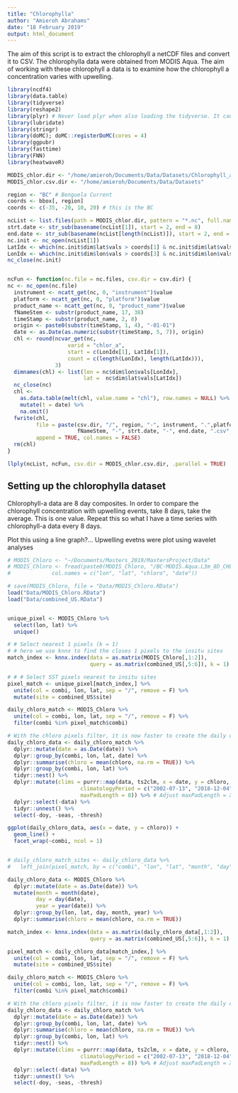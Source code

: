 ```yaml
---
title: "Chlorophylla"
author: "Amieroh Abrahams"
date: "18 February 2019"
output: html_document
---
```


The aim of this script is to extract the chlorophyll a netCDF files and convert it to CSV. The chlorophylla data were obtained from MODIS Aqua. The aim of working with these chlorophyll a data is to examine how the chlorophyll a concentration varies with upwelling.

```r
library(ncdf4)
library(data.table)
library(tidyverse)
library(reshape2)
library(plyr) # Never load plyr when also loading the tidyverse. It causes a lot of conflicts.
library(lubridate)
library(stringr)
library(doMC); doMC::registerDoMC(cores = 4)
library(ggpubr)
library(fasttime)
library(FNN)
library(heatwaveR)

MODIS_chlor.dir <- "/home/amieroh/Documents/Data/Datasets/Chlorophyll_a"
MODIS_chlor.csv.dir <- "/home/amieroh/Documents/Data/Datasets"

region <- "BC" # Benguela Current
coords <- bbox[, region]
coords <- c(-35, -20, 10, 20) # this is the BC

ncList <- list.files(path = MODIS_chlor.dir, pattern = "*.nc", full.names = TRUE, include.dirs = TRUE)
strt.date <- str_sub(basename(ncList[1]), start = 2, end = 8)
end.date <- str_sub(basename(ncList[length(ncList)]), start = 2, end = 8)
nc.init <- nc_open(ncList[1])
LatIdx <- which(nc.init$dim$lat$vals > coords[1] & nc.init$dim$lat$vals < coords[2])
LonIdx <- which(nc.init$dim$lon$vals > coords[3] & nc.init$dim$lon$vals < coords[4])
nc_close(nc.init)


ncFun <- function(nc.file = nc.files, csv.dir = csv.dir) {
nc <- nc_open(nc.file)
  instrument <- ncatt_get(nc, 0, "instrument")$value
  platform <- ncatt_get(nc, 0, "platform")$value
  product_name <- ncatt_get(nc, 0, "product_name")$value
  fNameStem <- substr(product_name, 17, 38)
  timeStamp <- substr(product_name, 2, 8)
  origin <- paste0(substr(timeStamp, 1, 4), "-01-01")
  date <- as.Date(as.numeric(substr(timeStamp, 5, 7)), origin)
  chl <- round(ncvar_get(nc,
                   varid = "chlor_a",
                   start = c(LonIdx[1], LatIdx[1]),
                   count = c(length(LonIdx), length(LatIdx))),
               3)
  dimnames(chl) <- list(lon = nc$dim$lon$vals[LonIdx],
                        lat =  nc$dim$lat$vals[LatIdx])
  nc_close(nc)
  chl <-
    as.data.table(melt(chl, value.name = "chl"), row.names = NULL) %>%
    mutate(t = date) %>%
    na.omit()
  fwrite(chl,
         file = paste(csv.dir, "/", region, "-", instrument, ".",platform, ".",
                      fNameStem, "-", strt.date, "-", end.date, ".csv", sep = ""),
         append = TRUE, col.names = FALSE)
  rm(chl)
}

llply(ncList, ncFun, csv.dir = MODIS_chlor.csv.dir, .parallel = TRUE)
```

## Setting up the chlorophylla dataset

Chlorophyll-a data are 8 day composites. In order to compare the chlorophyll concentration with upwelling events, take 8 days, take the average. This is one value. Repeat this so what I have a time series with chlorophyll-a data every 8 days. 

Plot this using a line graph?... Upwelling evetns were plot using wavelet analyses


```r
# MODIS_Chloro <- "~/Documents/Masters_2019/MastersProject/Data"
# MODIS_Chloro <- fread(paste0(MODIS_Chloro, "/BC-MODIS.Aqua.L3m_8D_CHL_chlor_a_9km-2002185-2018345.csv"),
#             col.names = c("lon", "lat", "chloro", "date"))

# save(MODIS_Chloro, file = "Data/MODIS_Chloro.RData")
load("Data/MODIS_Chloro.RData")
load("Data/combined_US.RData")


unique_pixel <- MODIS_Chloro %>%
  select(lon, lat) %>%
  unique()

# # Select nearest 1 pixels (k = 1)
# # here we use knnx to find the closes 1 pixels to the insitu sites
match_index <- knnx.index(data = as.matrix(MODIS_Chloro[,1:2]),
                          query = as.matrix(combined_US[,5:6]), k = 1)

# # # Select SST pixels nearest to insitu sites
pixel_match <- unique_pixel[match_index,] %>%
  unite(col = combi, lon, lat, sep = "/", remove = F) %>%
  mutate(site = combined_US$site)

daily_chloro_match <- MODIS_Chloro %>%
  unite(col = combi, lon, lat, sep = "/", remove = F) %>%
  filter(combi %in% pixel_match$combi)

# With the chloro pixels filter, it is now faster to create the daily data
daily_chloro_data <- daily_chloro_match %>%
  dplyr::mutate(date = as.Date(date)) %>% 
  dplyr::group_by(combi, lon, lat, date) %>% 
  dplyr::summarise(chloro = mean(chloro, na.rm = TRUE)) %>% 
  dplyr::group_by(combi, lon, lat) %>% 
  tidyr::nest() %>% 
  dplyr::mutate(clims = purrr::map(data, ts2clm, x = date, y = chloro,
                       climatologyPeriod = c("2002-07-13", "2018-12-04"), # This doesn't mean anything, but the function needs it to work
                       maxPadLength = 8)) %>% # Adjust maxPadLength = X for longer interpolation
  dplyr::select(-data) %>% 
  tidyr::unnest() %>% 
  select(-doy, -seas, -thresh)

ggplot(daily_chloro_data, aes(x = date, y = chloro)) +
  geom_line() +
  facet_wrap(~combi, ncol = 1)


# daily_chloro_match_sites <- daily_chloro_data %>%
#   left_join(pixel_match, by = c("combi", "lon", "lat", "month", "day", "year")) 
```

```r
daily_chloro_data <- MODIS_Chloro %>%
  dplyr::mutate(date = as.Date(date)) %>% 
  mutate(month = month(date),
         day = day(date),
         year = year(date)) %>% 
  dplyr::group_by(lon, lat, day, month, year) %>% 
  dplyr::summarise(chloro = mean(chloro, na.rm = TRUE))

match_index <- knnx.index(data = as.matrix(daily_chloro_data[,1:2]),
                          query = as.matrix(combined_US[,5:6]), k = 1)

pixel_match <- daily_chloro_data[match_index,] %>%
  unite(col = combi, lon, lat, sep = "/", remove = F) %>%
  mutate(site = combined_US$site)

daily_chloro_match <- MODIS_Chloro %>%
  unite(col = combi, lon, lat, sep = "/", remove = F) %>%
  filter(combi %in% pixel_match$combi)

# With the chloro pixels filter, it is now faster to create the daily data
daily_chloro_data <- daily_chloro_match %>%
  dplyr::mutate(date = as.Date(date)) %>% 
  dplyr::group_by(combi, lon, lat, date) %>% 
  dplyr::summarise(chloro = mean(chloro, na.rm = TRUE)) %>% 
  dplyr::group_by(combi, lon, lat) %>% 
  tidyr::nest() %>% 
  dplyr::mutate(clims = purrr::map(data, ts2clm, x = date, y = chloro,
                       climatologyPeriod = c("2002-07-13", "2018-12-04"), # This doesn't mean anything, but the function needs it to work
                       maxPadLength = 8)) %>% # Adjust maxPadLength = X for longer interpolation
  dplyr::select(-data) %>% 
  tidyr::unnest() %>% 
  select(-doy, -seas, -thresh)
```



































